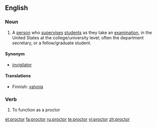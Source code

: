 {{see|Proctor}}
==English==

===Noun===
{{en-noun}}
# A [[person]] who [[supervise]]s [[student]]s as they take an [[examination]], in the United States at the college/university level; often the department secretary, or a fellow/graduate student.

====Synonym====
*[[invigilator]]

====Translations====
*Finnish: [[valvoja]]

===Verb===
{{en-verb}}

# To function as a proctor

[[et:proctor]]
[[fa:proctor]]
[[ru:proctor]]
[[te:proctor]]
[[vi:proctor]]
[[zh:proctor]]
